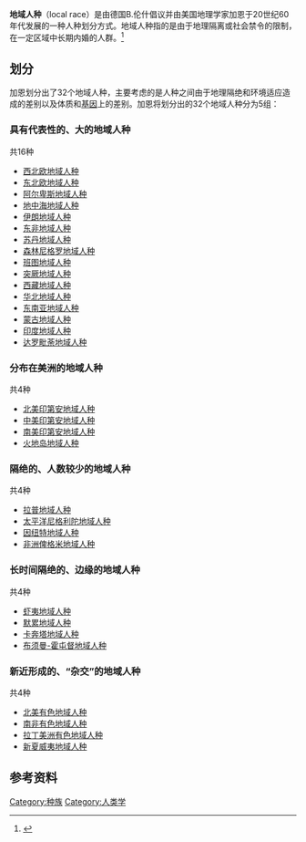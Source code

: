 '''地域人种'''（local race）是由德国B.伦什倡议并由美国地理学家加恩于20世纪60年代发展的一种人种划分方式。地域人种指的是由于地理隔离或社会禁令的限制，在一定区域中长期内婚的人群。<ref>{{Cite book | author = 邓辉 | title = 《世界文化地理》 | pages = 136~139 | ISBN = 978-7-301-17793-8 | language = zh-hans  }}</ref>
==划分==
加恩划分出了32个地域人种，主要考虑的是人种之间由于地理隔绝和环境适应造成的差别以及体质和[[基因|基因]]上的差别。加恩将划分出的32个地域人种分为5组：
===具有代表性的、大的地域人种===
共16种
*[[西北欧地域人种|西北欧地域人种]]
*[[东北欧地域人种|东北欧地域人种]]
*[[阿尔卑斯地域人种|阿尔卑斯地域人种]]
*[[地中海地域人种|地中海地域人种]]
*[[伊朗地域人种|伊朗地域人种]]
*[[东非地域人种|东非地域人种]]
*[[苏丹地域人种|苏丹地域人种]]
*[[森林尼格罗地域人种|森林尼格罗地域人种]]
*[[班图地域人种|班图地域人种]]
*[[突厥地域人种|突厥地域人种]]
*[[西藏地域人种|西藏地域人种]]
*[[华北地域人种|华北地域人种]]
*[[东南亚地域人种|东南亚地域人种]]
*[[蒙古地域人种|蒙古地域人种]]
*[[印度地域人种|印度地域人种]]
*[[达罗毗荼地域人种|达罗毗荼地域人种]]
===分布在美洲的地域人种===
共4种
*[[北美印第安地域人种|北美印第安地域人种]]
*[[中美印第安地域人种|中美印第安地域人种]]
*[[南美印第安地域人种|南美印第安地域人种]]
*[[火地岛地域人种|火地岛地域人种]]
===隔绝的、人数较少的地域人种===
共4种
*[[拉普地域人种|拉普地域人种]]
*[[太平洋尼格利陀地域人种|太平洋尼格利陀地域人种]]
*[[因纽特地域人种|因纽特地域人种]]
*[[非洲俾格米地域人种|非洲俾格米地域人种]]
===长时间隔绝的、边缘的地域人种===
共4种
*[[虾夷地域人种|虾夷地域人种]]
*[[默累地域人种|默累地域人种]]
*[[卡奔塔地域人种|卡奔塔地域人种]]
*[[布须曼-霍屯督地域人种|布须曼-霍屯督地域人种]]
===新近形成的、“杂交”的地域人种===
共4种
*[[北美有色地域人种|北美有色地域人种]]
*[[南非有色地域人种|南非有色地域人种]]
*[[拉丁美洲有色地域人种|拉丁美洲有色地域人种]]
*[[新夏威夷地域人种|新夏威夷地域人种]]
==参考资料==
{{reflist}}

[[Category:种族|Category:种族]]
[[Category:人类学|Category:人类学]]